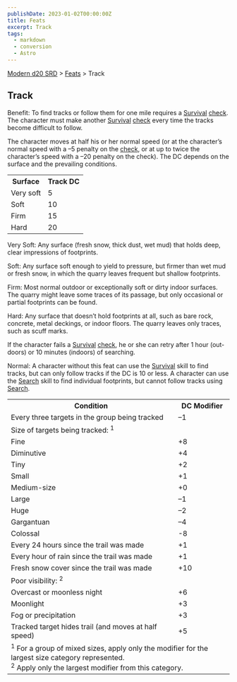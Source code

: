 ```yaml
---
publishDate: 2023-01-02T00:00:00Z
title: Feats
excerpt: Track
tags:
  - markdown
  - conversion
  - Astro
---
```


[Modern d20 SRD](/#modernD20) > [Feats](modern-d20-srd-feats-index) > Track

## Track

Benefit: To find tracks or follow them for one mile requires a
[Survival](modern-d20-srd-skills-survival) [check](modern-d20-srd-skills-skill-basics-php#skill-check-index). The character must make another
[Survival](modern-d20-srd-skills-survival) [check](modern-d20-srd-skills-skill-basics-php#skill-check-index) every time the tracks become difficult to
follow.

The character moves at half his or her normal speed (or at the character’s
normal speed with a –5 penalty on the [check](modern-d20-srd-skills-skill-basics-php#skill-check-index), or at up to twice the character’s speed with a
–20 penalty on the check). The DC depends on the surface and the prevailing
conditions.


<table> <tr> <th>Surface</th> <th>Track DC</th> </tr> <tr><td> Very soft</td><td> 5 </td></tr> <tr><td> Soft</td><td> 10 </td></tr> <tr><td> Firm</td><td> 15 </td></tr> <tr><td> Hard</td><td> 20 </td></tr> </table>


Very Soft: Any surface (fresh snow, thick dust, wet mud) that holds deep,
clear impressions of footprints.

Soft: Any surface soft enough to yield to pressure, but firmer than wet mud or
fresh snow, in which the quarry leaves frequent but shallow footprints.

Firm: Most normal outdoor or exceptionally soft or dirty indoor surfaces. The
quarry might leave some traces of its passage, but only occasional or partial
footprints can be found.

Hard: Any surface that doesn’t hold footprints at all, such as bare rock,
concrete, metal deckings, or indoor floors. The quarry leaves only traces,
such as scuff marks.

If the character fails a [Survival](modern-d20-srd-skills-survival)
[check](modern-d20-srd-skills-skill-basics-php#skill-check-index), he or she
can retry after 1 hour (out­doors) or 10 minutes (indoors) of searching.

Normal: A character without this feat can use the [Survival](modern-d20-srd-skills-survival) skill to find tracks, but can only follow tracks if the DC is
10 or less. A character can use the [Search](modern-d20-srd-skills-search)
skill to find individual footprints, but cannot follow tracks using
[Search](modern-d20-srd-skills-search).


<table> <tr><th>Condition</th><th> DC Modifier</th></tr> <tr><td> Every three targets in the group being tracked</td><td> –1 </td></tr> <tr class="shaded"><td colspan="2"> Size of targets being tracked: <sup>1</sup> </td></tr> <tr class="shaded2"><td> Fine</td><td> +8 </td></tr> <tr class="shaded2"><td> Diminutive</td><td> +4 </td></tr> <tr class="shaded2"><td> Tiny</td><td> +2 </td></tr> <tr class="shaded2"><td> Small</td><td> +1 </td></tr> <tr class="shaded2"><td> Medium-size</td><td> +0 </td></tr> <tr class="shaded2"><td> Large</td><td> –1 </td></tr> <tr class="shaded2"><td> Huge</td><td> –2 </td></tr> <tr class="shaded2"><td> Gargantuan</td><td> –4 </td></tr> <tr class="shaded2"><td> Colossal</td><td> -8 </td></tr> <tr><td> Every 24 hours since the trail was made</td><td> +1 </td></tr> <tr><td> Every hour of rain since the trail was made</td><td> +1 </td></tr> <tr><td> Fresh snow cover since the trail was made</td><td> +10 </td></tr> <tr class="shaded"><td colspan="2"> Poor visibility: <sup>2</sup> </td></tr> <tr class="shaded2"><td> Overcast or moonless night</td><td> +6 </td></tr> <tr class="shaded2"><td> Moonlight</td><td> +3 </td></tr> <tr class="shaded2"><td> Fog or precipitation</td><td> +3 </td></tr> <tr><td> Tracked target hides trail (and moves at half speed)</td><td> +5 </td></tr> <tr><td colspan="2"> <sup>1</sup> For a group of mixed sizes, apply only the modifier for the largest size category represented.<br/> <sup>2</sup> Apply only the largest modifier from this category. </td></tr> </table>


